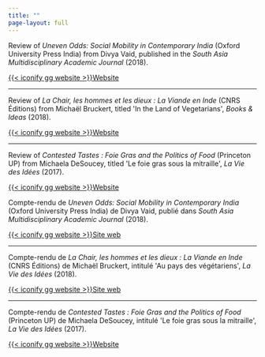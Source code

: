 ---
title: ""
page-layout: full
---

::: {.content-visible when-profile="english"}
Review of *Uneven Odds: Social Mobility in Contemporary India* (Oxford University Press India) from Divya Vaid, published in the *South Asia Multidisciplinary Academic Journal* (2018).

[{{< iconify gg website >}}Website](https://doi.org/10.4000/samaj.4805)

------------------------------------------------------------------------

Review of *La Chair, les hommes et les dieux : La Viande en Inde* (CNRS Éditions) from Michaël
Bruckert, titled \'In the Land of Vegetarians\', *Books & Ideas* (2018).

[{{< iconify gg website >}}Website](https://laviedesidees.fr/In-the-Land-of-Vegetarians)

------------------------------------------------------------------------

Review of *Contested Tastes : Foie Gras and the Politics of Food* (Princeton UP) from Michaela
DeSoucey, titled \'Le foie gras sous la mitraille\', *La Vie des Idées* (2017).

[{{< iconify gg website >}}Website](https://laviedesidees.fr/Le-foie-gras-sous-la-mitraille)
:::

::: {.content-visible when-profile="french"}
Compte-rendu de *Uneven Odds: Social Mobility in Contemporary India* (Oxford University Press India) de Divya Vaid, publié dans *South Asia Multidisciplinary Academic Journal* (2018).

[{{< iconify gg website >}}Site web](https://doi.org/10.4000/samaj.4805)

------------------------------------------------------------------------

Compte-rendu de *La Chair, les hommes et les dieux : La Viande en Inde* (CNRS Éditions) de Michaël
Bruckert, intitulé \'Au pays des végétariens\', *La Vie des Idées* (2018).

[{{< iconify gg website >}}Site web](https://laviedesidees.fr/Au-pays-des-vegetariens)

------------------------------------------------------------------------

Compte-rendu de *Contested Tastes : Foie Gras and the Politics of Food* (Princeton UP) de Michaela
DeSoucey, intitulé \'Le foie gras sous la mitraille\', *La Vie des Idées* (2017).

[{{< iconify gg website >}}Website](https://laviedesidees.fr/Le-foie-gras-sous-la-mitraille)
:::
